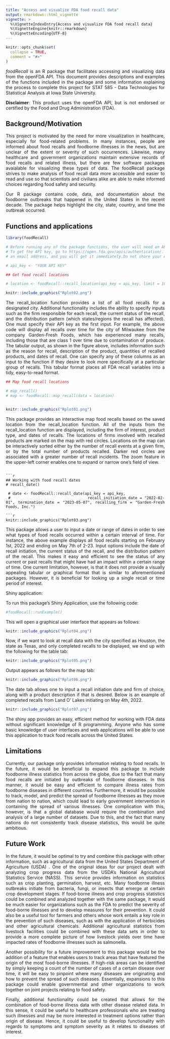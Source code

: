 ```yaml
---
title: "Access and visualize FDA food recall data"
output: rmarkdown::html_vignette
vignette: >
  %\VignetteIndexEntry{Access and visualize FDA food recall data}
  %\VignetteEngine{knitr::rmarkdown}
  %\VignetteEncoding{UTF-8}
---
```


<style>
body {
text-align: justify}
</style>

```r
knitr::opts_chunk$set(
  collapse = TRUE,
  comment = "#>"
)
```


*foodRecall* is an R package that facilitates accessing and visualizing data from the openFDA API. This document provides descriptions and examples of the functions included in the package and some information explaining the process to complete this project for STAT 585 - Data Technologies for Statistical Analysis at Iowa State University.

**Disclaimer**: This product uses the openFDA API, but is not endorsed or certified by the Food and Drug Administration (FDA).

## Background/Motivation

This project is motivated by the need for more visualization in healthcare, especially for food-related problems. In many instances, people are informed about food recalls and foodborne illnesses in
the news, but are unclear of the extent or severity of such occurrences. Likewise, many healthcare and government organizations maintain extensive records of food recalls and related illness, but there are few software packages avaialable for visualizing these types of data. The foodRecall package strives to make analysis of food recall data more accessible and easier to read and use so that scientists and civilians alike are able to make informed choices regarding food safety and security.

Our R package contains code, data, and documentation about the foodborne outbreaks that happened in the United States in the recent decade. The package helps highlight the city, state, country, and time the outbreak occurred.

## Functions and applications

```r

library(foodRecall)

# Before running any of the package functions, the user will need an API key.
# To get the API key, go to https://open.fda.gov/apis/authentication/. It is free, only requires
# an email address, and you will get it immediately.Do not share your API key with anyone.

# api_key <- "YOUR API KEY"

## Get food recall locations

# location <- foodRecall::recall_location(api_key = api_key, limit = 1000, city = "Milwaukee", state = "Wisconsin", recalling_firm = "Garden-Fresh Foods, Inc." )


```


```r
knitr::include_graphics("Rplot02.png")

```


The recall_location function provides a list of all food recalls for a designated city. Additional functionality includes the ability to specify inputs such as the firm responsible for each recall, the current status of the recall, and the distribution pattern (which states/regions the recall has affected). One must specify their API key as the first input. For example, the above code will display all recalls over time for the city of Milwaukee from the company Garden-Fresh Foods, which has experienced many recalls, including those that are class 1 over time due to contamination of produce. The tabular output, as shown in the figure above, includes information such as the reason for recall, description of the product, quantities of recalled products, and dates of recall. One can specify any of these columns as an input to the function if they desire to look more specifically at a particular group of recalls. This tabular format places all FDA recall variables into a tidy, easy-to-read format.
```r
## Map food recall locations

# map_recall()
# map <- foodRecall::map_recall(data = location)



```

```r
knitr::include_graphics("Rplot01.png")

```

This package provides an interactive map food recalls based on the saved location from the recall_location function. All of the inputs from the recall_location function are displayed, including the firm of interest, product type, and dates of recalls. The locations of firms involved with recalled products are marked on the map with red circles. Locations on the map can be interactively sorted either by the number of recall events at a given firm, or by the total number of products recalled. Darker red circles are associated with a greater number of recall incidents. The zoom feature in the upper-left corner enables one to expand or narrow one's field of view.

```

```r

## Working with food recall dates
# recall_date()

 # date <- foodRecall::recall_date(api_key = api_key,
 #                                recall_initiation_date = "2022-02-01", termination_date = "2023-05-07", recalling_firm = "Garden-Fresh Foods, Inc.")
```

```
```r
knitr::include_graphics("Rplot03.png")

```

This package allows a user to input a date or range of dates in order to see 
what types of food recalls occurred within  a certain interval of time.
For instance, the above example displays all food recalls starting on February 1st, 2022 and ending on May 7th of 2-23. Input options include the date of recall initiation, the current status of the recall, and the distribution pattern of the recall. This makes it easy and efficient to see the status of any current or past recalls that might have had an impact within a certain range of time. One current limitation, however, is that it does not provide a visually appealing tabular or graphical format that is similar to aforementioned packages. However, it is beneficial for looking up a single recall or time period of interest.

Shiny application:

To run this package's Shiny Application, use the following code:

```r
#foodRecall::runExample()
```
This will open a graphical user interface that appears as follows:

```r
knitr::include_graphics("Rplot04.png")

```
Now, if we want to look at recall data with the city specified as Houston, the state as Texas, and only completed recalls to be displayed, we end up with the following for the table tab:

```r
knitr::include_graphics("Rplot05.png")

```

Output appears as follows for the map tab:

```r
knitr::include_graphics("Rplot06.png")

```

The date tab allows one to input a recall initiation date and firm of choice, along with a product description if that is desired. Below is an example of completed recalls from Land O' Lakes initiating on May 4th, 2022.

```r
knitr::include_graphics("Rplot07.png")

```

The shiny app provides an easy, efficient method for working with FDA data without significant knowledge of R programming. Anyone who has some basic knowledge of user interfaces and web applications will be able to use this application to track food recalls across the United States.

## Limitations 

Currently, our package only provides information relating to food recalls. In the future, it would be beneficial to expand this package to include foodborne illness statistics from across the globe, due to the fact that many food recalls are initiated by outbreaks of foodborne diseases. In this manner, it would be
easy and efficient to compare illness rates from foodborne diseases in different
countries. Furthermore, it would be possible to track, model, and predict the spread of 
foodborne illnesses as they move from nation to nation, which could lead to early
government intervention in containing the spread of various illnesses. One complication with this, however, is that a global database would require the combination and analysis of
a large number of datasets. Due to this, and the fact that many nations do not consistently track disease statistics, this would be quite ambitious.

## Future Work

In the future, it would be optimal to try and combine this package with other information,
such as agricultural data from the United States Department of Agriculture (USDA)
. One of the original ideas for our project dealt with analyzing crop progress data from the USDA's National Agricultural Statistics Service (NASS). This service provides information on
statistics such as crop planting, germination, harvest, etc. Many foodborne illness outbreaks 
initiate from bacteria, fungi, or insects that emerge at certain crop development stages.
If food-borne illness and crop progress statistics could be combined and analyzed together with the same package, it would be much easier for organizations such as the FDA to predict the 
severity of food-borne illnesses and to develop measures for their prevention. It
could also be a useful tool for farmers and others whose work entails a key role
in the prevention of such diseases, such as with the application of herbicides
and other agricultural chemicals. Additional agricultural statistics from
livestock facilities could be combined with these data sets in order to 
provide a more complete picture of how livestock yields over time have impacted
rates of foodborne illnesses such as salmonella.

Another possibility for a future improvement to this package would be the addition
of a feature that enables users to track areas that have featured the origin of
the most food-borne illnesses. If high-risk areas can be identified by simply keeping
a count of the number of cases of a certain disease over time, it will be easy to
pinpoint where many diseases are originating and how to prevent the spread of such
diseases. Essentially, expansions to this package could enable governmental and other
organizations to work together on joint projects relating to food safety.

Finally, additional functionality could be created that allows for the combination
of food-borne illness data with other disease related data. In this sense, it could
be useful to healthcare professionals who are treating such illnesses and may be more
interested in treatment options rather than origin of disease. Hence, it could be useful
to develop functionality with regards to symptoms and symptom severity as it relates to
diseases of interest.


